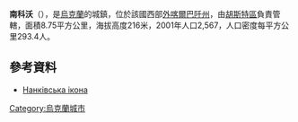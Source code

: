 {{coord|48|11|53|N|23|23|56|E|scale:100000|display=title}}

'''南科沃'''（{{lang-uk|Нанково}}），是[[烏克蘭|烏克蘭]]的城鎮，位於該國西部[[外喀爾巴阡州|外喀爾巴阡州]]，由[[胡斯特區|胡斯特區]]負責管轄，面積8.75平方公里，海拔高度216米，2001年人口2,567，人口密度每平方公里293.4人。

==參考資料==
*[https://web.archive.org/web/20161106110248/http://nankivska-ikona.org/centr.htm Нанківська ікона]

{{Ukraine-geo-stub}}
[[Category:烏克蘭城市|Category:烏克蘭城市]]